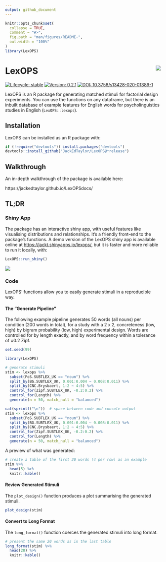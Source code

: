 ```yaml
---
output: github_document
---
```


<!-- README.md is generated from README.Rmd. Please edit that file -->

```r
knitr::opts_chunk$set(
  collapse = TRUE,
  comment = "#>",
  fig.path = "man/figures/README-",
  out.width = "100%"
)
library(LexOPS)
```

# LexOPS <img src="man/figures/hex.png" align="right" style="padding-left:10px;background-color:white" />

<!-- badges: start -->
[![Lifecycle: stable](https://img.shields.io/badge/lifecycle-stable-brightgreen.svg)](https://www.tidyverse.org/lifecycle/#stable)
[![Version: 0.2.1](https://img.shields.io/badge/version-0.2.1-blue.svg)](https://github.com/JackEdTaylor/LexOPS/releases)
[![DOI: 10.3758/s13428-020-01389-1](https://zenodo.org/badge/DOI/10.3758/s13428-020-01389-1.svg)](https://doi.org/10.3758/s13428-020-01389-1)
<!-- badges: end -->

LexOPS is an R package for generating matched stimuli for factorial design experiments. You can use the functions on any dataframe, but there is an inbuilt database of example features for English words for psycholinguistics studies in English (`LexOPS::lexops`).

## Installation

LexOPS can be installed as an R package with:

```r
if (!require("devtools")) install.packages("devtools")
devtools::install_github("JackEdTaylor/LexOPS@*release")
```

## Walkthrough

An in-depth walkthrough of the package is available here:

https://jackedtaylor.github.io/LexOPSdocs/

## TL;DR

### Shiny App

The package has an interactive shiny app, with useful features like visualising distributions and relationships. It's a friendly front-end to the package's functions. A demo version of the LexOPS shiny app is available online at [https://jackt.shinyapps.io/lexops/](https://jackt.shinyapps.io/lexops/), but it is faster and more reliable to run it locally, with:

```r
LexOPS::run_shiny()
```

![](man/figures/shiny-preview.png)

### Code

LexOPS' functions allow you to easily generate stimuli in a reproducible way.

#### The "Generate Pipeline"

The following example pipeline generates 50 words (all nouns) per condition (200 words in total), for a study with a 2 x 2, concreteness (low, high) by bigram probability (low, high) experimental design. Words are controlled for by length exactly, and by word frequency within a tolerance of ±0.2 Zipf.

```r
set.seed(99)
```

```r
library(LexOPS)

# generate stimuli
stim <- lexops %>%
  subset(PoS.SUBTLEX_UK == "noun") %>%
  split_by(BG.SUBTLEX_UK, 0.001:0.004 ~ 0.008:0.011) %>%
  split_by(CNC.Brysbaert, 1:2 ~ 4:5) %>%
  control_for(Zipf.SUBTLEX_UK, -0.2:0.2) %>%
  control_for(Length) %>%
  generate(n = 50, match_null = "balanced")
```

```r
cat(sprintf("\n"))  # space between code and console output
stim <- lexops %>%
  subset(PoS.SUBTLEX_UK == "noun") %>%
  split_by(BG.SUBTLEX_UK, 0.001:0.004 ~ 0.008:0.011) %>%
  split_by(CNC.Brysbaert, 1:2 ~ 4:5) %>%
  control_for(Zipf.SUBTLEX_UK, -0.2:0.2) %>%
  control_for(Length) %>%
  generate(n = 50, match_null = "balanced")
```

A preview of what was generated:

```r
# create a table of the first 20 words (4 per row) as an example
stim %>%
  head(5) %>%
  knitr::kable()
```

#### Review Generated Stimuli

The `plot_design()` function produces a plot summarising the generated stimuli.

```r
plot_design(stim)
```

#### Convert to Long Format

The `long_format()` function coerces the generated stimuli into long format.

```r
# present the same 20 words as in the last table
long_format(stim) %>%
  head(20) %>%
  knitr::kable()
```
